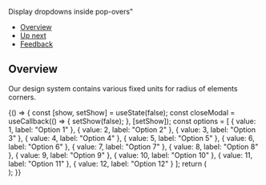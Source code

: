 
<Meta title="Technical Patterns/Display dropdowns inside pop-overs" />

<!--- Component documentation -->

<ComponentNameDecorator withFoundationBackground>Display dropdowns inside pop-overs"</ComponentNameDecorator>

- [Overview](#overview)
- [Up next](#up-next)
- [Feedback](#feedback)

## Overview

Our design system contains various fixed units for radius of elements corners.

<Canvas>
  <Story name="Modal with multiple choice dropdown">
    {() => {
      const [show, setShow] = useState(false);
      const closeModal = useCallback(() => {
        setShow(false);
      }, [setShow]);
      const options = [
        { value: 1, label: "Option 1" },
        { value: 2, label: "Option 2" },
        { value: 3, label: "Option 3" },
        { value: 4, label: "Option 4" },
        { value: 5, label: "Option 5" },
        { value: 6, label: "Option 6" },
        { value: 7, label: "Option 7" },
        { value: 8, label: "Option 8" },
        { value: 9, label: "Option 9" },
        { value: 10, label: "Option 10" },
        { value: 11, label: "Option 11" },
        { value: 12, label: "Option 12" }
      ];
      return (
        <div>
          <div
            id="popovers-container"
            style={{
              position: "fixed",
              width: "100%",
              pointerEvents: "none",
              zIndex: 99999,
              height: "100%",
              top: 0,
              right: 0
            }}
            className={styles.pointerEventsAutoToAllChildren}
          />
          <OpenModalButton setShow={setShow} />
          <Modal id="modal-with-multiple-choice" title="Modal with dropdown" show={show} onClose={closeModal}>
            <ModalContent>
              <Dropdown
                multi
                options={options}
                popupsContainerSelector={"#popovers-container"}
                className="dropdown-stories-styles_with-chips"
              />
            </ModalContent>
          </Modal>
        </div>
      );
    }}
  </Story>
</Canvas>

